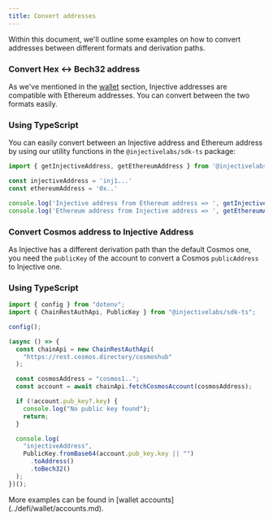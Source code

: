 ```yaml
---
title: Convert addresses
---
```


Within this document, we'll outline some examples on how to convert addresses between different formats and derivation paths.

### Convert Hex ↔ Bech32 address

As we've mentioned in the [wallet](../defi/wallet/README.md "mention") section, Injective addresses are compatible with Ethereum addresses. You can convert between the two formats easily.

### Using TypeScript

You can easily convert between an Injective address and Ethereum address by using our utility functions in the `@injectivelabs/sdk-ts` package:

```typescript
import { getInjectiveAddress, getEthereumAddress } from '@injectivelabs/sdk-ts'

const injectiveAddress = 'inj1...'
const ethereumAddress = '0x..'

console.log('Injective address from Ethereum address => ', getInjectiveAddress(ethereumAddress))
console.log('Ethereum address from Injective address => ', getEthereumAddress(injectiveAddress))
```

### **Convert Cosmos address to Injective Address**

As Injective has a different derivation path than the default Cosmos one, you need the `publicKey` of the account to convert a Cosmos `publicAddress` to Injective one.

### Using TypeScript

```typescript
import { config } from "dotenv";
import { ChainRestAuthApi, PublicKey } from "@injectivelabs/sdk-ts";

config();

(async () => {
  const chainApi = new ChainRestAuthApi(
    "https://rest.cosmos.directory/cosmoshub"
  );

  const cosmosAddress = "cosmos1..";
  const account = await chainApi.fetchCosmosAccount(cosmosAddress);

  if (!account.pub_key?.key) {
    console.log("No public key found");
    return;
  }

  console.log(
    "injectiveAddress",
    PublicKey.fromBase64(account.pub_key.key || "")
      .toAddress()
      .toBech32()
  );
})();
```

<Callout icon="info" color="#07C1FF" iconType="regular">
More examples can be found in [wallet accounts](../defi/wallet/accounts.md).
</Callout>
